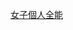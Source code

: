 <noinclude>
{{noteTA
|G1=PP
}}
</noinclude>{{Navbox
|name = 世界競技體操錦標賽女子個人全能冠軍
|title = [[世界競技體操錦標賽|世界競技體操錦標賽 – 女子個人全能冠軍]]
|listclass = hlist
|list1 = 
* [[1934年世界競技體操錦標賽|1934]]：[[Vlasta Děkanová|V·捷卡诺娃]]
* [[1938年世界競技體操錦標賽|1938]]：[[Vlasta Děkanová|V·捷卡诺娃]]
* [[1950年世界競技體操錦標賽|1950]]：[[海伦娜·拉科奇|H·拉科奇]]
* [[1954年世界競技體操錦標賽|1954]]：[[Galina Shamrai|G·沙姆拉伊]]
* [[1958年世界競技體操錦標賽|1958]]：[[拉里莎·拉特尼娜]]
* [[1962年世界競技體操錦標賽|1962]]：[[拉里莎·拉特尼娜]]
* [[1966年世界競技體操錦標賽|1966]]：[[維拉·恰斯拉夫斯卡]]
* [[1970年世界競技體操錦標賽|1970]]：[[Ludmilla Tourischeva|L·图-{里}-谢娃]]
* [[1974年世界競技體操錦標賽|1974]]：[[Ludmilla Tourischeva|L·图-{里}-谢娃]]
* [[1978年世界競技體操錦標賽|1978]]：[[埃琳娜·穆希娜|E·穆辛娜]]
* [[1979年世界競技體操錦標賽|1979]]：[[涅麗·金]]
* [[1981年世界競技體操錦標賽|1981]]：[[Olga Bicherova|O·比切罗娃]]
* [[1983年世界競技體操錦標賽|1983]]：[[Natalia Yurchenko|N·尤尔琴科]]
* [[1985年世界競技體操錦標賽|1985]]：[[叶琳娜·舒舒诺娃]]  /  [[Oksana Omelianchik|O·奥梅利扬齐克]]
* [[1987年世界競技體操錦標賽|1987]]：[[奥雷利娅·多布雷]]
* [[1989年世界競技體操錦標賽|1989]]：[[斯维特兰娜·博金斯卡娅]]
* [[1991年世界競技體操錦標賽|1991]]：[[Kim Zmeskal|K·兹梅斯卡尔]]
* [[1993年世界競技體操錦標賽|1993]]：[[Shannon Miller|S·米勒]]
* [[1994年世界競技體操錦標賽|1994]]：[[Shannon Miller|S·米勒]]
* [[1995年世界競技體操錦標賽|1995]]：[[莉莉婭·波德科帕耶娃]]
* [[1997年世界競技體操錦標賽|1997]]：[[斯维特兰娜·霍尔金娜]]
* [[1999年世界競技體操錦標賽|1999]]：[[玛丽亚·奥拉鲁]]
* [[2001年世界競技體操錦標賽|2001]]：[[斯维特兰娜·霍尔金娜]]
* [[2003年世界競技體操錦標賽|2003]]：[[斯维特兰娜·霍尔金娜]]
* [[2005年世界競技體操錦標賽|2005]]：[[切茜尔·梅默尔]]
* [[2006年世界競技體操錦標賽|2006]]：[[瓦内莎·费拉里]]
* [[2007年世界競技體操錦標賽|2007]]：[[肖恩·約翰遜]]
* [[2009年世界競技體操錦標賽|2009]]：[[布丽奇特·斯隆]]
* [[2010年世界競技體操錦標賽|2010]]：[[阿莉娅·穆斯塔芬娜]]
* [[2011年世界競技體操錦標賽|2011]]：[[乔婷·韦伯]]
* [[2013年世界競技體操錦標賽|2013]]：[[西蒙·拜爾斯]]
* [[2014年世界競技體操錦標賽|2014]]：[[西蒙·拜爾斯]]
* [[2015年世界競技體操錦標賽|2015]]：[[西蒙·拜爾斯]]
* [[2017年世界競技體操錦標賽|2017]]：[[摩根·赫德]]
* [[2018年世界競技體操錦標賽|2018]]：[[西蒙·拜爾斯]]
* [[2019年世界競技體操錦標賽|2019]]：[[西蒙·拜爾斯]]
* [[2021年世界競技體操錦標賽|2021]]：[[安格莉娜·梅利妮科娃]]
}}<noinclude>
{{collapsible option}}
[[Category:世界體操錦標賽冠軍模板|女子個人全能]]
</noinclude>